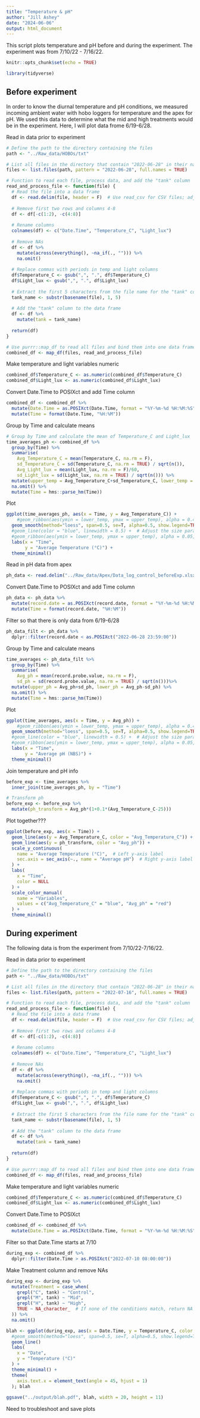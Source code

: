```yaml
---
title: "Temperature & pH"
author: "Jill Ashey"
date: "2024-06-06"
output: html_document
---
```


This script plots temperature and pH before and during the experiment. The experiment was from 7/10/22 - 7/16/22. 

```r
knitr::opts_chunk$set(echo = TRUE)

library(tidyverse)
```

## Before experiment 

In order to know the diurnal temperature and pH conditions, we measured incoming ambient water with hobo loggers for temperature and the apex for pH. We used this data to determine what the mid and high treatments would be in the experiment. Here, I will plot data frome 6/19-6/28. 

Read in data prior to experiment
```r
# Define the path to the directory containing the files
path <- "../Raw_data/HOBOs/txt"

# List all files in the directory that contain "2022-06-28" in their names
files <- list.files(path, pattern = "2022-06-28", full.names = TRUE)

# Function to read each file, process data, and add the "tank" column
read_and_process_file <- function(file) {
  # Read the file into a data frame
  df <- read.delim(file, header = F)  # Use read_csv for CSV files; adjust accordingly for other formats
  
  # Remove first two rows and columns 4-8
  df <- df[-c(1:2), -c(4:8)]
  
  # Rename columns
  colnames(df) <- c("Date.Time", "Temperature_C", "Light_lux")
  
  # Remove NAs
  df <- df %>%
    mutate(across(everything(), ~na_if(., ""))) %>%
    na.omit()
  
  # Replace commas with periods in temp and light columns 
  df$Temperature_C <- gsub(",", ".", df$Temperature_C)
  df$Light_lux <- gsub(",", ".", df$Light_lux)
  
  # Extract the first 5 characters from the file name for the "tank" column
  tank_name <- substr(basename(file), 1, 5)
  
  # Add the "tank" column to the data frame
  df <- df %>%
    mutate(tank = tank_name)
  
  return(df)
}

# Use purrr::map_df to read all files and bind them into one data frame
combined_df <- map_df(files, read_and_process_file)
```

Make temperature and light variables numeric 
```r
combined_df$Temperature_C <- as.numeric(combined_df$Temperature_C)
combined_df$Light_lux <- as.numeric(combined_df$Light_lux)
```

Convert Date.Time to POSIXct and add Time column
```r
combined_df <- combined_df %>%
  mutate(Date.Time = as.POSIXct(Date.Time, format = "%Y-%m-%d %H:%M:%S")) %>%
  mutate(Time = format(Date.Time, "%H:%M"))
```

Group by Time and calculate means 
```r
# Group by Time and calculate the mean of Temperature_C and Light_lux
time_averages_ph <- combined_df %>%
  group_by(Time) %>%
  summarise(
    Avg_Temperature_C = mean(Temperature_C, na.rm = F),
    sd_Temperature_C = sd(Temperature_C, na.rm = TRUE) / sqrt(n()),
    Avg_Light_lux = mean(Light_lux, na.rm = F)/60,
    sd_Light_lux = sd(Light_lux, na.rm = TRUE) / sqrt(n())) %>%
  mutate(upper_temp = Avg_Temperature_C+sd_Temperature_C, lower_temp = Avg_Temperature_C-sd_Temperature_C) %>%
  na.omit() %>%
  mutate(Time = hms::parse_hm(Time))
```

Plot 
```r
ggplot(time_averages_ph, aes(x = Time, y = Avg_Temperature_C)) +
    #geom_ribbon(aes(ymin = lower_temp, ymax = upper_temp), alpha = 0.4, show.legend=FALSE) +
  geom_smooth(method="loess", span=0.5, se=T, alpha=0.5, show.legend=TRUE) +
  #geom_line(color = "blue", linewidth = 0.5) +  # Adjust the size parameter for thinner lines
  #geom_ribbon(aes(ymin = lower_temp, ymax = upper_temp), alpha = 0.05, fill = "blue") +
  labs(x = "Time",
       y = "Average Temperature (°C)") +
  theme_minimal()
```

Read in pH data from apex 
```r
ph_data <- read.delim("../Raw_data/Apex/Data_log_control_beforeExp.xlsx.csv", sep = ";")
```

Convert Date.Time to POSIXct and add Time column
```r
ph_data <- ph_data %>%
  mutate(record.date = as.POSIXct(record.date, format = "%Y-%m-%d %H:%M:%S")) %>%
  mutate(Time = format(record.date, "%H:%M"))
```

Filter so that there is only data from 6/19-6/28
```r
ph_data_filt <- ph_data %>%
  dplyr::filter(record.date < as.POSIXct("2022-06-28 23:59:00"))
```

Group by Time and calculate means 
```r
time_averages <- ph_data_filt %>%
  group_by(Time) %>%
  summarise(
    Avg_ph = mean(record.probe.value, na.rm = F),
    sd_ph = sd(record.probe.value, na.rm = TRUE) / sqrt(n()))%>%
  mutate(upper_ph = Avg_ph+sd_ph, lower_ph = Avg_ph-sd_ph) %>%
  na.omit() %>%
  mutate(Time = hms::parse_hm(Time))
```

Plot 
```r
ggplot(time_averages, aes(x = Time, y = Avg_ph)) +
    #geom_ribbon(aes(ymin = lower_temp, ymax = upper_temp), alpha = 0.4, show.legend=FALSE) +
  geom_smooth(method="loess", span=0.5, se=T, alpha=0.5, show.legend=TRUE) +
  #geom_line(color = "blue", linewidth = 0.5) +  # Adjust the size parameter for thinner lines
  #geom_ribbon(aes(ymin = lower_temp, ymax = upper_temp), alpha = 0.05, fill = "blue") +
  labs(x = "Time",
       y = "Average pH (NBS)") +
  theme_minimal()
```

Join temperature and pH info
```r
before_exp <- time_averages %>%
  inner_join(time_averages_ph, by = "Time")

# Transform ph
before_exp <- before_exp %>%
  mutate(ph_transform = Avg_ph*(1+0.1*(Avg_Temperature_C-25)))
```

Plot together???
```r
ggplot(before_exp, aes(x = Time)) +
  geom_line(aes(y = Avg_Temperature_C, color = "Avg_Temperature_C")) +
  geom_line(aes(y = ph_transform, color = "Avg_ph")) +
  scale_y_continuous(
    name = "Average Temperature (°C)",  # Left y-axis label
    sec.axis = sec_axis(~., name = "Average pH")  # Right y-axis label
  ) +
  labs(
    x = "Time",
    color = NULL
  ) +
  scale_color_manual(
    name = "Variables",
    values = c("Avg_Temperature_C" = "blue", "Avg_ph" = "red")
  ) +
  theme_minimal()
```


## During experiment 

The following data is from the experiment from 7/10/22-7/16/22. 

Read in data prior to experiment
```r
# Define the path to the directory containing the files
path <- "../Raw_data/HOBOs/txt"

# List all files in the directory that contain "2022-06-28" in their names
files <- list.files(path, pattern = "2022-07-16", full.names = TRUE)

# Function to read each file, process data, and add the "tank" column
read_and_process_file <- function(file) {
  # Read the file into a data frame
  df <- read.delim(file, header = F)  # Use read_csv for CSV files; adjust accordingly for other formats
  
  # Remove first two rows and columns 4-8
  df <- df[-c(1:2), -c(4:8)]
  
  # Rename columns
  colnames(df) <- c("Date.Time", "Temperature_C", "Light_lux")
  
  # Remove NAs
  df <- df %>%
    mutate(across(everything(), ~na_if(., ""))) %>%
    na.omit()
  
  # Replace commas with periods in temp and light columns 
  df$Temperature_C <- gsub(",", ".", df$Temperature_C)
  df$Light_lux <- gsub(",", ".", df$Light_lux)
  
  # Extract the first 5 characters from the file name for the "tank" column
  tank_name <- substr(basename(file), 1, 5)
  
  # Add the "tank" column to the data frame
  df <- df %>%
    mutate(tank = tank_name)
  
  return(df)
}

# Use purrr::map_df to read all files and bind them into one data frame
combined_df <- map_df(files, read_and_process_file)
```

Make temperature and light variables numeric 
```r
combined_df$Temperature_C <- as.numeric(combined_df$Temperature_C)
combined_df$Light_lux <- as.numeric(combined_df$Light_lux)
```

Convert Date.Time to POSIXct 
```r
combined_df <- combined_df %>%
  mutate(Date.Time = as.POSIXct(Date.Time, format = "%Y-%m-%d %H:%M:%S")) 
```

Filter so that Date.Time starts at 7/10
```r
during_exp <- combined_df %>%
  dplyr::filter(Date.Time > as.POSIXct("2022-07-10 08:00:00"))
```

Make Treatment column and remove NAs
```r
during_exp <- during_exp %>%
  mutate(Treatment = case_when(
    grepl("C", tank) ~ "Control",
    grepl("M", tank) ~ "Mid",
    grepl("H", tank) ~ "High",
    TRUE ~ NA_character_  # If none of the conditions match, return NA
  )) %>%
  na.omit()
```

```r
blah <- ggplot(during_exp, aes(x = Date.Time, y = Temperature_C, color = Treatment)) +
  #geom_smooth(method="loess", span=0.5, se=T, alpha=0.5, show.legend=TRUE) +
  geom_line()
  labs(
    x = "Date",
    y = "Temperature (°C)"
  ) +
  theme_minimal() +
  theme(
    axis.text.x = element_text(angle = 45, hjust = 1)
  ); blah
  
ggsave("../output/blah.pdf", blah, width = 20, height = 11)

```


Need to troubleshoot and save plots
